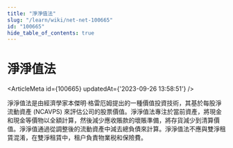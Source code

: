 ```yaml
---
title: "淨淨值法"
slug: "/learn/wiki/net-net-100665"
id: "100665"
hide_table_of_contents: true
---
```



# 淨淨值法

<ArticleMeta id={100665} updatedAt={'2023-09-26 13:58:51'} />
<div className='border-solid border-b border-t-0 my-4 border-[var(--ifm-color-gray-300)]' />

淨淨值法是由經濟學家本傑明·格雷厄姆提出的一種價值投資技術，其基於每股淨流動資產 (NCAVPS) 來評估公司的股票價值。淨淨值法專注於當前資產，將現金和現金等價物以全額計算，然後減少應收賬款的壞賬準備，將存貨減少到清算價值。淨淨值通過從調整後的流動資產中減去總負債來計算。淨淨值法不應與雙淨租賃混淆，在雙淨租賃中，租户負責物業税和保險費。
